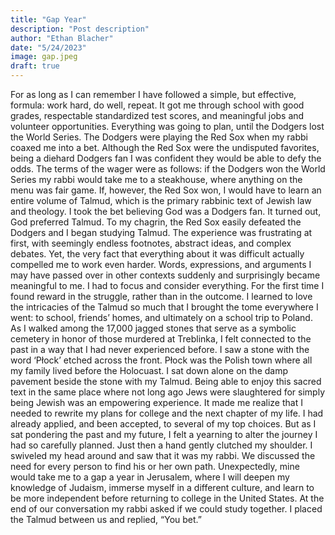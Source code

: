 ```yaml
---
title: "Gap Year"
description: "Post description"
author: "Ethan Blacher"
date: "5/24/2023"
image: gap.jpeg
draft: true
---
```


For as long as I can remember I have followed a simple, but effective, formula: work hard, do well, repeat. It got me through school with good grades, respectable standardized test scores, and meaningful jobs and volunteer opportunities. Everything was going to plan, until the Dodgers lost the World Series. 
 The Dodgers were playing the Red Sox when my rabbi coaxed me into a bet. Although the Red Sox were the undisputed favorites, being a diehard Dodgers fan I was confident they would be able to defy the odds. The terms of the wager were as follows: if the Dodgers won the World Series my rabbi would take me to a steakhouse, where anything on the menu was fair game. If, however, the Red Sox won, I would have to learn an entire volume of Talmud, which is the primary rabbinic text of Jewish law and theology. I took the bet believing God was a Dodgers fan. It turned out, God preferred Talmud. 
 To my chagrin, the Red Sox easily defeated the Dodgers and I began studying Talmud. The experience was frustrating at first, with seemingly endless footnotes, abstract ideas, and complex debates. Yet, the very fact that everything about it was difficult actually compelled me to work even harder. Words, expressions, and arguments I may have passed over in other contexts suddenly and surprisingly became meaningful to me. I had to focus and consider everything. For the first time I found reward in the struggle, rather than in the outcome. I learned to love the intricacies of the Talmud so much that I brought the tome everywhere I went: to school, friends' homes, and ultimately on a school trip to Poland. 
 As I walked among the 17,000 jagged stones that serve as a symbolic cemetery in honor of those murdered at Treblinka, I felt connected to the past in a way that I had never experienced before. I saw a stone with the word 'Płock' etched across the front. Płock was the Polish town where all my family lived before the Holocuast. I sat down alone on the damp pavement beside the stone with my Talmud. Being able to enjoy this sacred text in the same place where not long ago Jews were slaughtered for simply being Jewish was an empowering experience. It made me realize that I needed to rewrite my plans for college and the next chapter of my life. 
 I had already applied, and been accepted, to several of my top choices. But as I sat pondering the past and my future, I felt a yearning to alter the journey I had so carefully planned. Just then a hand gently clutched my shoulder. I swiveled my head around and saw that it was my rabbi. We discussed the need for every person to find his or her own path. Unexpectedly, mine would take me to a gap a year in Jerusalem, where I will deepen my knowledge of Judaism, immerse myself in a different culture, and learn to be more independent before returning to college in the United States. At the end of our conversation my rabbi asked if we could study together. I placed the Talmud between us and replied, "You bet."
